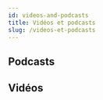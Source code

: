 ```yaml
---
id: videos-and-podcasts
title: Vidéos et podcasts
slug: /videos-et-podcasts
---
```


## Podcasts
<div class="container">
    <div class="row">
        <div class="col col--4">
            <HorizontalCard
                src='img/keeping_up/videos-and-podcasts/remote-ruby.png'
                alt='Remote Ruby'
                href='https://remoteruby.transistor.fm/'
                title='Remote Ruby'
                description="Animé par trois développeurs, qui invitent de temps en temps des invité.e.s"
            />
        </div>
        <div class="col col--4">
            <HorizontalCard
                src='img/keeping_up/videos-and-podcasts/ror-podcast.jpeg'
                alt='Ruby on Rails Podcast'
                href='http://5by5.tv/rubyonrails'
                title='Ruby on Rails Podcast'
                description="Animé par Brittany Martin"
            />
        </div>
        <div class="col col--4">
            <HorizontalCard
                src='img/keeping_up/videos-and-podcasts/dev-chat.png'
                alt='Ruby Rogues'
                href='https://devchat.tv/podcasts/ruby-rogues/'
                title='Ruby Rogues'
                description="Chaque semaine sur l'actualité Ruby et un.e invité.e professionnel.le du milieu"
            />
        </div>
        <div class="col col--4">
            <HorizontalCard
                src='img/keeping_up/videos-and-podcasts/code-with-jason.jpeg'
                alt='Rails With Jason'
                href='https://www.codewithjason.com/rails-with-jason-podcast/'
                title='Rails With Jason'
                description="Des développeur.se.s qui racontent leur expérience sur un sujet donné"
            />
        </div>
    </div>
</div>

## Vidéos
<div class="container">
    <div class="row">
        <div class="col col--4">
            <HorizontalCard
                src='img/keeping_up/videos-and-podcasts/go-rails.jpeg'
                alt='Go Rails'
                href='https://www.youtube.com/channel/UCIQmhQxCvLHRr3Beku77tww/videos'
                title='Go Rails'
                description="Chaîne YouTube avec de nombreux tutoriels"
            />
        </div>
    </div>
</div>
